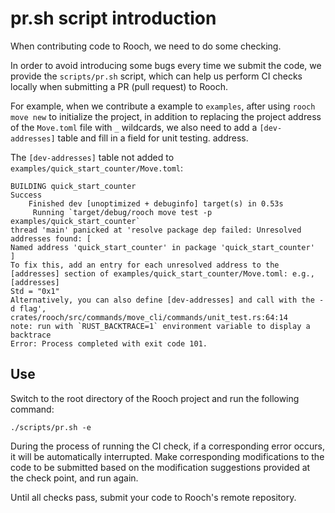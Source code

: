 # pr.sh script introduction

When contributing code to Rooch, we need to do some checking.

In order to avoid introducing some bugs every time we submit the code, we provide the `scripts/pr.sh` script, which can help us perform CI checks locally when submitting a PR (pull request) to Rooch.

For example, when we contribute a example to `examples`, after using `rooch move new` to initialize the project, in addition to replacing the project address of the `Move.toml` file with `_` wildcards, we also need to add a `[dev-addresses]` table and fill in a field for unit testing. address.

The `[dev-addresses]` table not added to `examples/quick_start_counter/Move.toml`:

```shell
BUILDING quick_start_counter
Success
    Finished dev [unoptimized + debuginfo] target(s) in 0.53s
     Running `target/debug/rooch move test -p examples/quick_start_counter`
thread 'main' panicked at 'resolve package dep failed: Unresolved addresses found: [
Named address 'quick_start_counter' in package 'quick_start_counter'
]
To fix this, add an entry for each unresolved address to the [addresses] section of examples/quick_start_counter/Move.toml: e.g.,
[addresses]
Std = "0x1"
Alternatively, you can also define [dev-addresses] and call with the -d flag', crates/rooch/src/commands/move_cli/commands/unit_test.rs:64:14
note: run with `RUST_BACKTRACE=1` environment variable to display a backtrace
Error: Process completed with exit code 101.
```

## Use

Switch to the root directory of the Rooch project and run the following command:

```shell
./scripts/pr.sh -e
```

During the process of running the CI check, if a corresponding error occurs, it will be automatically interrupted. Make corresponding modifications to the code to be submitted based on the modification suggestions provided at the check point, and run again.

Until all checks pass, submit your code to Rooch's remote repository.
